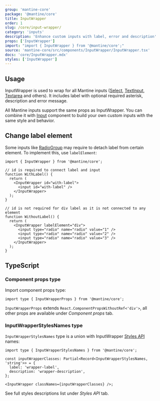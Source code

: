 ```yaml
---
group: 'mantine-core'
package: '@mantine/core'
title: InputWrapper
order: 1
slug: /core/input-wrapper/
category: 'inputs'
description: 'Enhance custom inputs with label, error and description'
props: ['InputWrapper']
import: "import { InputWrapper } from '@mantine/core';"
source: 'mantine-core/src/components/InputWrapper/InputWrapper.tsx'
docs: 'core/InputWrapper.mdx'
styles: ['InputWrapper']
---
```



## Usage

InputWrapper is used to wrap for all Mantine inputs ([Select](/core/select/), [TextInput](/core/text-input/), [Textarea](/core/textarea/) and others).
It includes label with optional required asterisk, description and error message.

All Mantine inputs support the same props as InputWrapper. You can combine it with [Input](/core/input/) component
to build your own custom inputs with the same style and behavior.

<Demo data={InputWrapperDemos.configurator} />

## Change label element

Some inputs like [RadioGroup](/core/radio-group/) may require to detach label from certain element.
To implement this, use `labelElement`:

```tsx
import { InputWrapper } from '@mantine/core';

// id is required to connect label and input
function WithLabel() {
  return (
    <InputWrapper id="with-label">
      <input id="with-label" />
    </InputWrapper>
  );
}

// id is not required for div label as it is not connected to any element
function WithoutLabel() {
  return (
    <InputWrapper labelElement="div">
      <input type="radio" name="radio" value="1" />
      <input type="radio" name="radio" value="2" />
      <input type="radio" name="radio" value="3" />
    </InputWrapper>
  );
}
```

## TypeScript

### Component props type

Import component props type:

```tsx
import type { InputWrapperProps } from '@mantine/core';
```

`InputWrapperProps` extends `React.ComponentPropsWithoutRef<'div'>`, all other props are available under _Component props_ tab.

### InputWrapperStylesNames type

`InputWrapperStylesNames` type is a union with InputWrapper [Styles API](/theming/styles-api/) names:

```tsx
import type { InputWrapperStylesNames } from '@mantine/core';

const inputWrapperClasses: Partial<Record<InputWrapperStylesNames, 'string'>> = {
  label: 'wrapper-label',
  description: 'wrapper-description',
};

<InputWrapper classNames={inputWrapperClasses} />;
```

See full styles descriptions list under _Styles API_ tab.
